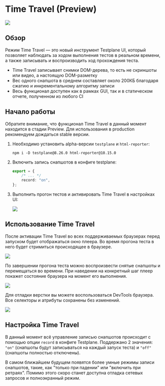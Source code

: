 
# Time Travel (Preview)

![](/img/docs/guides/time-travel-demo.gif)

## Обзор

Режим Time Travel — это новый инструмент Testplane UI, который позволяет наблюдать за ходом выполнения тестов в реальном времени, а также записывать и воспроизводить ход прохождения теста.

-   Time Travel записывает снимки DOM-дерева, то есть не скриншоты или видео, а настоящую DOM-разметку
-   Вес одного снапшота в среднем составляет около 200КБ благодаря сжатию и инкрементальному алгоритму записи
-   Весь функционал доступен как в рамках GUI, так и в статическом отчете, полученном из любого CI

## Начало работы

<Admonition type="warning">
    Обратите внимание, что функционал Time Travel в данный момент находится в стадии Preview. Для
    использования в production рекомендуем дождаться stable версии.
</Admonition>

1. Необходимо установить alpha-версии `testplane` и `html-reporter`:

    ```shell
    npm i -D testplane@8.26.0 html-reporter@10.15.0
    ```

2. Включить запись снапшотов в конфиге testplane:

    ```typescript
    export = {
        /* ... */
        record: "on",
    };
    ```

3. Выполнить прогон тестов и активировать Time Travel в настройках UI:

    ![](/img/docs/guides/time-travel-setting.png)

## Использование Time Travel

После активации Time Travel во всех поддерживаемых браузерах перед запуском будет отображаться окно плеера. Во время прогона теста в него будет стримиться происходящее в браузере.

![](/img/docs/guides/time-travel-live.png)

По завершении прогона теста можно воспроизвести снятые снапшоты и перемещаться во времени. При наведении на конкретный шаг плеер покажет состояние браузера на момент его выполнения.

![](/img/docs/guides/time-travel-recording.png)

Для отладки верстки вы можете воспользоваться DevTools браузера. Все селекторы и атрибуты сохранены без изменений.

![](/img/docs/guides/time-travel-debug.png)

## Настройка Time Travel

В данный момент всё управление записью снапшотов происходит с помощью опции `record` в конфиге Testplane. Поддержано 2 значения: `"on"` (снапшоты будут записываться на каждый запуск теста) и `"off"` (снапшоты полностью отключены).

<Admonition type="info">
    В самом ближайшем будущем появятся более умные режимы записи снапшотов, такие, как "только при
    падении" или "включить при ретраях". Помимо этого скоро станет доступна отладка сетевых запросов
    и полноэкранный режим.
</Admonition>
